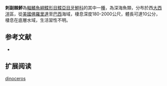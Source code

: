 {{Speciesbox
| name = 刺副棘鮃
| image = 
| image_width = 250px
| image_caption = 
| status = NE
| status_system = IUCN3.1
| genus = Citharichthys
| species = dinoceros
| authority = Goode & Bean, 1886
| synonyms = 
}}

'''刺副棘鮃'''為[[輻鰭魚綱|輻鰭魚綱]][[鰈形目|鰈形目]][[鰈亞目|鰈亞目]][[牙鮃科|牙鮃科]]的其中一[[種|種]]，為深海魚類，分布於西[[大西洋|大西洋]]區，從[[美國|美國]][[佛羅里達|佛羅里達]]至[[巴西|巴西]]海域，棲息深度180-2000公尺，體長可達10公分，棲息在底層水域，生活習性不明。
==参考文献==
*{{FishBase_species|genus=Citharichthys|species=dinoceros |year=2014|month=3}}

== 扩展阅读 ==
{{refbegin}}
{{wikispecies-inline|Citharichthys dinoceros |刺副棘鮃}}
{{refend}}
{{Taxonbar|from=Q5102809}}

[[Category:副棘鮃屬|dinoceros]]


{{魚類小作品}}